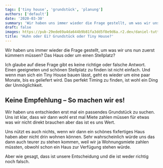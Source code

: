 ```yaml
---
tags: ['tiny house', 'grundstück', 'planung']
authors: ['default']
date: '2020-03-30'
summary: 'Wir haben uns immer wieder die Frage gestellt, um was wir uns nun zuerst kümmern müssen? Das Haus oder um einen Stellplatz?'
draft: false
images: https://pub-29ede69a4da644b9b81fa3dd5f8e9d6a.r2.dev/daniel-tuttle-BPGPk_n7rkc-unsplash-scaled-1.webp
title: 'Huhn oder Ei? Grundstück oder Tiny House?'
---
```


Wir haben uns immer wieder die Frage gestellt, um was wir uns nun zuerst kümmern müssen? Das Haus oder um einen Stellplatz?

Ich glaube auf diese Frage gibt es keine richtige oder falsche Antwort. Einen geeigneten und schönen Stellplatz zu finden ist nicht einfach. Und wenn man sich ein Tiny House bauen lässt, geht es wieder um eine paar Monate, bis es geliefert wird. Das perfekt Timing zu finden, ist wohl ein Ding der Unmöglichkeit.

## Keine Empfehlung – So machen wir es!

Wir haben uns entschieden erst mal ein passendes Grundstück zu suchen. Uns ist klar, dass wir dann wohl erst mal Miete zahlen müssen für etwas was wir nicht direkt brauchen aber das ist es uns Wert.

Uns nützt es auch nichts, wenn wir dann ein schönes fixfertiges Haus haben aber nicht drin wohnen können. Sehr wahrscheinlich würde uns das dann auch teurer zu stehen kommen, weil wir ja Wohnungsmiete zahlen müssten, obwohl schon ein Haus zur Verfügung stehen würde.

Aber wie gesagt, dass ist unsere Entscheidung und die ist weder richtig noch falsch.
